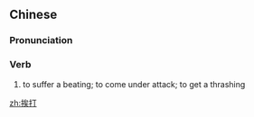 ==Chinese==
{{zh-forms}}

===Pronunciation===
{{zh-pron
|m=挨dǎ
|c=ngaai4 daa2
|mn=kh,qz,tp,xm,zz:ai-táⁿ
|cat=v
}}

===Verb===
{{zh-verb}}

# to suffer a beating; to come under attack; to get a thrashing

[[zh:挨打]]
